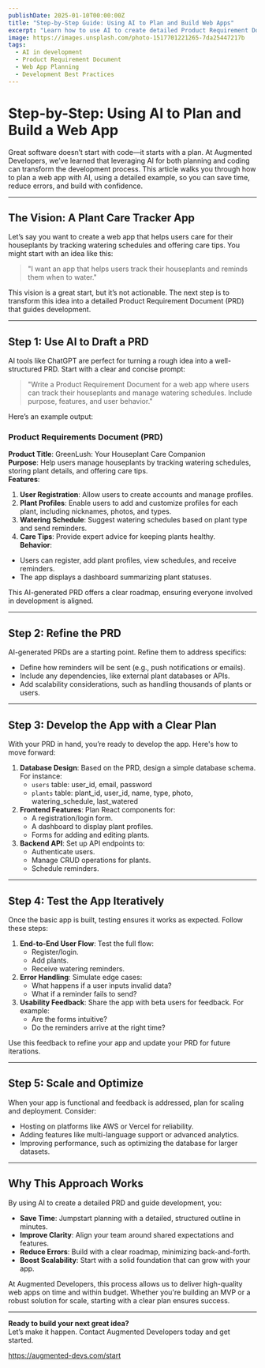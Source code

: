 ```yaml
---
publishDate: 2025-01-10T00:00:00Z
title: "Step-by-Step Guide: Using AI to Plan and Build Web Apps"
excerpt: "Learn how to use AI to create detailed Product Requirement Documents (PRDs) and efficiently build better web applications."
image: https://images.unsplash.com/photo-1517701221265-7da25447217b
tags:
  - AI in development
  - Product Requirement Document
  - Web App Planning
  - Development Best Practices
---
```

# Step-by-Step: Using AI to Plan and Build a Web App

Great software doesn’t start with code—it starts with a plan. At Augmented Developers, we’ve learned that leveraging AI for both planning and coding can transform the development process. This article walks you through how to plan a web app with AI, using a detailed example, so you can save time, reduce errors, and build with confidence.

---

## The Vision: A Plant Care Tracker App

Let’s say you want to create a web app that helps users care for their houseplants by tracking watering schedules and offering care tips. You might start with an idea like this:

> "I want an app that helps users track their houseplants and reminds them when to water."

This vision is a great start, but it’s not actionable. The next step is to transform this idea into a detailed Product Requirement Document (PRD) that guides development.

---

## Step 1: Use AI to Draft a PRD

AI tools like ChatGPT are perfect for turning a rough idea into a well-structured PRD. Start with a clear and concise prompt:

> "Write a Product Requirement Document for a web app where users can track their houseplants and manage watering schedules. Include purpose, features, and user behavior."

Here’s an example output:

### Product Requirements Document (PRD)

**Product Title**: GreenLush: Your Houseplant Care Companion  
**Purpose**: Help users manage houseplants by tracking watering schedules, storing plant details, and offering care tips.  
**Features**:  
1. **User Registration**: Allow users to create accounts and manage profiles.  
2. **Plant Profiles**: Enable users to add and customize profiles for each plant, including nicknames, photos, and types.  
3. **Watering Schedule**: Suggest watering schedules based on plant type and send reminders.  
4. **Care Tips**: Provide expert advice for keeping plants healthy.  
**Behavior**:  
- Users can register, add plant profiles, view schedules, and receive reminders.  
- The app displays a dashboard summarizing plant statuses.  

This AI-generated PRD offers a clear roadmap, ensuring everyone involved in development is aligned.

---

## Step 2: Refine the PRD

AI-generated PRDs are a starting point. Refine them to address specifics:  
- Define how reminders will be sent (e.g., push notifications or emails).  
- Include any dependencies, like external plant databases or APIs.  
- Add scalability considerations, such as handling thousands of plants or users.

---

## Step 3: Develop the App with a Clear Plan

With your PRD in hand, you’re ready to develop the app. Here's how to move forward:

1. **Database Design**: Based on the PRD, design a simple database schema. For instance:
   - `users` table: user_id, email, password
   - `plants` table: plant_id, user_id, name, type, photo, watering_schedule, last_watered
2. **Frontend Features**: Plan React components for:
   - A registration/login form.
   - A dashboard to display plant profiles.
   - Forms for adding and editing plants.
3. **Backend API**: Set up API endpoints to:
   - Authenticate users.
   - Manage CRUD operations for plants.
   - Schedule reminders.

---

## Step 4: Test the App Iteratively

Once the basic app is built, testing ensures it works as expected. Follow these steps:

1. **End-to-End User Flow**: Test the full flow:
   - Register/login.
   - Add plants.
   - Receive watering reminders.
2. **Error Handling**: Simulate edge cases:
   - What happens if a user inputs invalid data?
   - What if a reminder fails to send?
3. **Usability Feedback**: Share the app with beta users for feedback. For example:
   - Are the forms intuitive?
   - Do the reminders arrive at the right time?

Use this feedback to refine your app and update your PRD for future iterations.

---

## Step 5: Scale and Optimize

When your app is functional and feedback is addressed, plan for scaling and deployment. Consider:
- Hosting on platforms like AWS or Vercel for reliability.
- Adding features like multi-language support or advanced analytics.
- Improving performance, such as optimizing the database for larger datasets.

---

## Why This Approach Works

By using AI to create a detailed PRD and guide development, you:
- **Save Time**: Jumpstart planning with a detailed, structured outline in minutes.
- **Improve Clarity**: Align your team around shared expectations and features.
- **Reduce Errors**: Build with a clear roadmap, minimizing back-and-forth.
- **Boost Scalability**: Start with a solid foundation that can grow with your app.

At Augmented Developers, this process allows us to deliver high-quality web apps on time and within budget. Whether you're building an MVP or a robust solution for scale, starting with a clear plan ensures success.

---

**Ready to build your next great idea?**  
Let’s make it happen. Contact Augmented Developers today and get started.

https://augmented-devs.com/start
